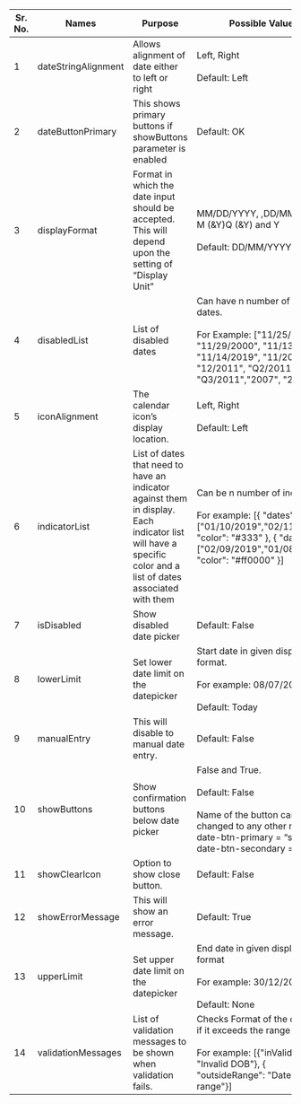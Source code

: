 
 
|Sr. No.|Names|Purpose|Possible Values|
|--- |--- |--- |--- |
|1|dateStringAlignment|Allows alignment of date either to left or right|Left, Right <br/><br/> Default: Left|
|2|dateButtonPrimary|This shows primary buttons if showButtons parameter is enabled|Default: OK|
|3|displayFormat|Format in which the date input should be accepted. This will depend upon the setting of “Display Unit”|MM/DD/YYYY, ,DD/MM/YYYY, M (&Y)Q (&Y) and Y <br/><br/> Default: DD/MM/YYYY|
|4|disabledList|List of disabled dates|Can have n number of disabled dates.<br/><br/>For Example:  ["11/25/2000", "11/29/2000", "11/13/2019", "11/14/2019", "11/2011", "12/2011", "Q2/2011", "Q3/2011","2007", "2008"]|
|5|iconAlignment|The calendar icon’s display location.|Left, Right <br/><br/>Default: Left|
|6|indicatorList|List of dates that need to have an indicator against them in display. Each indicator list will have a specific color and a list of dates associated with them|Can be n number of indicator.<br/><br/>For example: [{ "dates": ["01/10/2019","02/11/2019"], "color": "#333" }, { "dates": ["02/09/2019","01/08/2019"], "color": "#ff0000" }]|
|7|isDisabled|Show disabled date picker|Default: False|
|8|lowerLimit|Set lower date limit on the datepicker|Start date in given display format. <br/><br/>For example: 08/07/2017<br/><br/> Default: Today|
|9|manualEntry|This will disable to manual date entry.|Default: False|
|10|showButtons|Show confirmation buttons below date picker|False and True.<br/><br/> Default: False <br/><br/> Name of the button can be changed to any other name <br/>date-btn-primary = “select”<br/>date-btn-secondary =”clear”|
|11|showClearIcon|Option to show close button.|Default: False|
|12|showErrorMessage|This will show an error message.|Default: True|
|13|upperLimit|Set upper date limit on the datepicker|End date in given display format <br/><br/>For example: 30/12/2018<br/><br/> Default: None|
|14|validationMessages|List of validation messages to be shown when validation fails.|Checks Format of the date and if it exceeds the range<br/><br/>For example: [{"inValidFormat": "Invalid DOB"}, { "outsideRange": "Date is out of range"}] |
